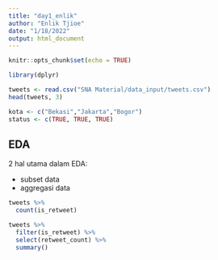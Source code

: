 ```yaml
---
title: "day1_enlik"
author: "Enlik Tjioe"
date: "1/18/2022"
output: html_document
---
```


```r
knitr::opts_chunk$set(echo = TRUE)
```

```r
library(dplyr)
```


```r
tweets <- read.csv("SNA Material/data_input/tweets.csv") 
head(tweets, 3)
```

```r
kota <- c("Bekasi","Jakarta","Bogor")
status <- c(TRUE, TRUE, TRUE)
```

## EDA


2 hal utama dalam EDA:

- subset data
- aggregasi data

```r
tweets %>% 
  count(is_retweet)
```
```r
tweets %>% 
  filter(is_retweet) %>% 
  select(retweet_count) %>% 
  summary()
```
